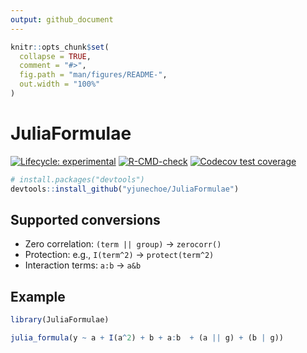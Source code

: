```yaml
---
output: github_document
---
```


<!-- README.md is generated from README.Rmd. Please edit that file -->

```r
knitr::opts_chunk$set(
  collapse = TRUE,
  comment = "#>",
  fig.path = "man/figures/README-",
  out.width = "100%"
)
```

# JuliaFormulae

<!-- badges: start -->
[![Lifecycle: experimental](https://img.shields.io/badge/lifecycle-experimental-orange.svg)](https://lifecycle.r-lib.org/articles/stages.html#experimental)
[![R-CMD-check](https://github.com/yjunechoe/JuliaFormulae/actions/workflows/R-CMD-check.yaml/badge.svg)](https://github.com/yjunechoe/JuliaFormulae/actions/workflows/R-CMD-check.yaml)
[![Codecov test coverage](https://codecov.io/gh/yjunechoe/JuliaFormulae/branch/main/graph/badge.svg)](https://app.codecov.io/gh/yjunechoe/JuliaFormulae?branch=main)
<!-- badges: end -->

``` r
# install.packages("devtools")
devtools::install_github("yjunechoe/JuliaFormulae")
```

## Supported conversions

- Zero correlation: `(term || group)` -> `zerocorr()`
- Protection: e.g., `I(term^2)` -> `protect(term^2)`
- Interaction terms: `a:b` -> `a&b`

## Example

```r
library(JuliaFormulae)
```

```r
julia_formula(y ~ a + I(a^2) + b + a:b  + (a || g) + (b | g))
```
